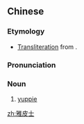 ==Chinese==
{{zh-forms}}

===Etymology===
* [[transliteration|Transliteration]] from {{etyl|en|zh}} {{m|en|yuppie}}.

===Pronunciation===
{{zh-pron
|m=yǎpíshì
|c=ngaa5 pei4 si6
|cat=n
}}

===Noun===
{{zh-noun}}

# [[yuppie]]

[[zh:雅皮士]]